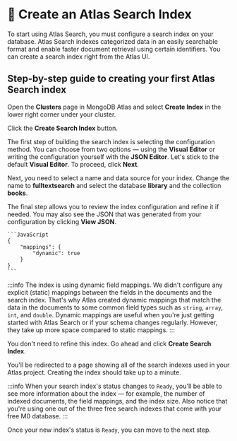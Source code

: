 # 👐 Create an Atlas Search Index

To start using Atlas Search, you must configure a search index on your database. Atlas Search indexes categorized data in an easily searchable format and enable faster document retrieval using certain identifiers. You can create a search index right from the Atlas UI.

## Step-by-step guide to creating your first Atlas Search index

Open the **Clusters** page in MongoDB Atlas and select **Create Index** in the lower right corner under your cluster.

<Screenshot alt="The 'Clusters' page with the 'Create Index' link highlighted" src="img/screenshots/2-search/2-search-index/1-create-index.png" url="https://cloud.mongodb.com" />

Click the **Create Search Index** button.

<Screenshot alt="The 'Create Search Index' button highlighted" src="img/screenshots/2-search/2-search-index/2-create-search-index.png" url="https://cloud.mongodb.com" />

The first step of building the search index is selecting the configuration method. You can choose from two options — using the **Visual Editor** or writing the configuration yourself with the **JSON Editor**. Let's stick to the default **Visual Editor**. To proceed, click **Next**.

<Screenshot alt="The 'Configuration Method' step of creating a new search index" src="img/screenshots/2-search/2-search-index/3-search-index-config-method.png" url="https://cloud.mongodb.com" />

Next, you need to select a name and data source for your index. Change the name to **fulltextsearch** and select the database **library** and the collection **books**.

<Screenshot
  alt="The 'Name & Data Source' step of creating a new search index"
  src="img/screenshots/2-search/2-search-index/4-search-index-config-name-datasource.png"
  url="https://cloud.mongodb.com"
/>

The final step allows you to review the index configuration and refine it if needed. You may also see the JSON that was generated from your configuration by clicking **View JSON**.

    ```JavaScript
    {
        "mappings": {
            "dynamic": true
        }
    }
    ```

:::info
The index is using dynamic field mappings. We didn't configure any explicit (static) mappings between the fields in the documents and the search index. That's why Atlas created dynamic mappings that match the data in the documents to some common field types such as `string`, `array`, `int`, and `double`.
Dynamic mappings are useful when you're just getting started with Atlas Search or if your schema changes regularly. However, they take up more space compared to static mappings.
:::

You don't need to refine this index. Go ahead and click **Create Search Index**.

<Screenshot alt="The 'Review & Refine' step of creating a new search index" src="img/screenshots/2-search/2-search-index/5-search-index-config-refine.png" url="https://cloud.mongodb.com" />

You'll be redirected to a page showing all of the search indexes used in your Atlas project. Creating the index should take up to a minute.

:::info
When your search index's status changes to `Ready`, you'll be able to see more information about the index — for example, the number of indexed documents, the field mappings, and the index size. Also notice that you're using one out of the three free search indexes that come with your free M0 database.
:::

<Screenshot alt="The 'Search Indexes' page with the newly created index highlighted" src="img/screenshots/2-search/2-search-index/6-search-indexes-list.png" url="https://cloud.mongodb.com" />

Once your new index's status is `Ready`, you can move to the next step.
